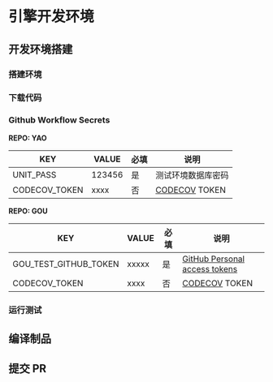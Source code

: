 # 引擎开发环境

## 开发环境搭建

### 搭建环境

### 下载代码

### Github Workflow Secrets

**REPO: YAO**

| KEY           | VALUE  | 必填 | 说明                                     |
| ------------- | ------ | ---- | ---------------------------------------- |
| UNIT_PASS     | 123456 | 是   | 测试环境数据库密码                       |
| CODECOV_TOKEN | xxxx   | 否   | [CODECOV](https://app.codecov.io/) TOKEN |

**REPO: GOU**

| KEY                   | VALUE | 必填 | 说明                                                                                                                                             |
| --------------------- | ----- | ---- | ------------------------------------------------------------------------------------------------------------------------------------------------ |
| GOU_TEST_GITHUB_TOKEN | xxxxx | 是   | [GitHub Personal access tokens](https://docs.github.com/en/authentication/keeping-your-account-and-data-secure/creating-a-personal-access-token) |
| CODECOV_TOKEN         | xxxx  | 否   | [CODECOV](https://app.codecov.io/) TOKEN                                                                                                         |

### 运行测试

## 编译制品

## 提交 PR
